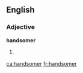 ==English==

===Adjective===
'''handsomer'''

# {{context|obsolete|lang=en}} {{en-comparative of|handsome}}

[[ca:handsomer]]
[[fr:handsomer]]